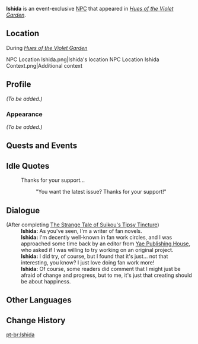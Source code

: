 {{Meta
<!-- Remove this template after adding the missing info -->
|missing_NPC_profile  = yes
}}
{{Character Infobox
|type             = Event NPC
|image            = NPC Ishida.png
|region           = Inazuma
|location         = Inazuma
|affiliation      = 
|title            = Fan Fiction Stall Owner
}}
'''Ishida''' is an event-exclusive [[NPC]] that appeared in ''[[Hues of the Violet Garden]]''.

==Location==
;During ''[[Hues of the Violet Garden]]''
<gallery>
NPC Location Ishida.png|Ishida's location
NPC Location Ishida Context.png|Additional context
</gallery>

==Profile==
<!-- detailed story/lore information goes here -->
''(To be added.)''

===Appearance===
''(To be added.)''

==Quests and Events==
{{Quests and Events}}

==Idle Quotes==
{{Dialogue Start}}
: {{DIcon|Idle}} Thanks for your support...
:: {{A|VO Ishida Irodori 01.ogg}} "You want the latest issue? Thanks for your support!"
{{Dialogue End}}

==Dialogue==
{{Dialogue Start}}
;(After completing [[The Strange Tale of Suikou's Tipsy Tincture]])
:'''Ishida:''' As you've seen, I'm a writer of fan novels.
:'''Ishida:''' I'm decently well-known in fan work circles, and I was approached some time back by an editor from [[Yae Publishing House]], who asked if I was willing to try working on an original project.
:'''Ishida:''' I did try, of course, but I found that it's just... not that interesting, you know? I just love doing fan work more!
:'''Ishida:''' Of course, some readers did comment that I might just be afraid of change and progress, but to me, it's just that creating should be about happiness.
{{Dialogue End}}

==Other Languages==
{{Other Languages
|en      = Ishida
|zhs     = 石田
|zhs_rm  = Shítián
|zht     = 石田
|zht_rm  = Shítián
|ja      = 石田
|ja_rm   = Ishida
|ko      = 이시다
|es      = Ishida
|fr      = Ishida
|ru      = Исида
|th      = Ishida
|vi      = Ishida
|de      = Ishida
|id      = Ishida
|pt      = Ishida
}}

==Change History==
{{Change History|2.6}}

[[pt-br:Ishida]]